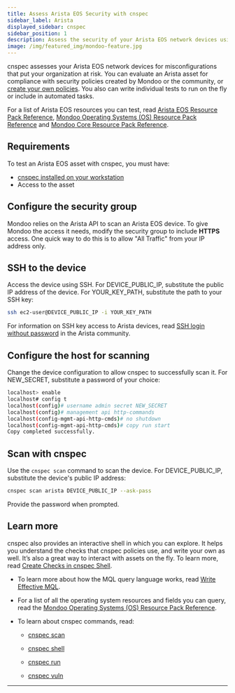 ```yaml
---
title: Assess Arista EOS Security with cnspec
sidebar_label: Arista
displayed_sidebar: cnspec
sidebar_position: 1
description: Assess the security of your Arista EOS network devices using Mondoo's cnspec client
image: /img/featured_img/mondoo-feature.jpg
---
```


cnspec assesses your Arista EOS network devices for misconfigurations that put your organization at risk. You can evaluate an Arista asset for compliance with security policies created by Mondoo or the community, or [create your own policies](/cnspec/cnspec-policies/write/). You also can write individual tests to run on the fly or include in automated tasks.

For a list of Arista EOS resources you can test, read [Arista EOS Resource Pack Reference](/mql/resources/arista-pack/), [Mondoo Operating Systems (OS) Resource Pack Reference](/mql/resources/os-pack/) and [Mondoo Core Resource Pack Reference](/mql/resources/core-pack/).

## Requirements

To test an Arista EOS asset with cnspec, you must have:

- [cnspec installed on your workstation](/cnspec/)
- Access to the asset

## Configure the security group

Mondoo relies on the Arista API to scan an Arista EOS device. To give Mondoo the access it needs, modify the security group to include **HTTPS** access. One quick way to do this is to allow "All Traffic" from your IP address only.

## SSH to the device

Access the device using SSH. For DEVICE_PUBLIC_IP, substitute the public IP address of the device. For YOUR_KEY_PATH, substitute the path to your SSH key:

```bash
ssh ec2-user@DEVICE_PUBLIC_IP -i YOUR_KEY_PATH
```

For information on SSH key access to Arista devices, read [SSH login without password](https://arista.my.site.com/AristaCommunity/s/article/ssh-login-without-password) in the Arista community.

## Configure the host for scanning

Change the device configuration to allow cnspec to successfully scan it. For NEW_SECRET, substitute a password of your choice:

```bash
localhost> enable
localhost# config t
localhost(config)# username admin secret NEW_SECRET
localhost(config)# management api http-commands
localhost(config-mgmt-api-http-cmds)# no shutdown
localhost(config-mgmt-api-http-cmds)# copy run start
Copy completed successfully.
```

## Scan with cnspec

Use the `cnspec scan` command to scan the device. For DEVICE_PUBLIC_IP, substitute the device's public IP address:

```bash
cnspec scan arista DEVICE_PUBLIC_IP --ask-pass
```

Provide the password when prompted.

## Learn more

cnspec also provides an interactive shell in which you can explore. It helps you understand the checks that cnspec policies use, and write your own as well. It’s also a great way to interact with assets on the fly. To learn more, read [Create Checks in cnspec Shell](/cnspec/cnspec-scan/).

- To learn more about how the MQL query language works, read [Write Effective MQL](/mql/mql.write/).

- For a list of all the operating system resources and fields you can query, read the [Mondoo Operating Systems (OS) Resource Pack Reference](/mql/resources/os-pack/).

- To learn about cnspec commands, read:

  - [cnspec scan](/cnspec/cli/cnspec_scan/)

  - [cnspec shell](/cnspec/cli/cnspec_shell/)

  - [cnspec run](/cnspec/cli/cnspec_run/)

  - [cnspec vuln](/cnspec/cli/cnspec_vuln/)

---
